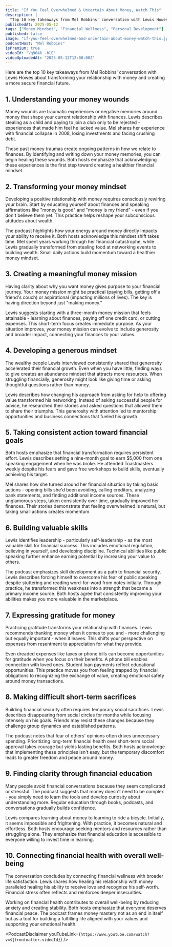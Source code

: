 ```yaml
---
title: "If You Feel Overwhelmed & Uncertain About Money, Watch This"
description: |
  "Top 10 key takeaways from Mel Robbins' conversation with Lewis Howes about transforming your relationship with money and creating a more secure financial future."
publishedAt: 2025-05-12
tags: ["Money Mindset", "Financial Wellness", "Personal Development"]
published: false
image: "if-you-feel-overwhelmed-and-uncertain-about-money-watch-this.jpg"
podcastHost: "Mel Robbins"
isPremium: true
videoId: "Vq904k_-blE"
videoUploadedAt: "2025-05-12T12:00:00Z"
---
```



<PodcastSummaryPageLayout frontmatter={frontmatter}>

Here are the top 10 key takeaways from Mel Robbins' conversation with Lewis Howes about transforming your relationship with money and creating a more secure financial future.

## 1. Understanding your money wounds

Money wounds are traumatic experiences or negative memories around money that shape your current relationship with finances. Lewis describes stealing as a child and paying to join a club only to be rejected - experiences that made him feel he lacked value. Mel shares her experience with financial collapse in 2008, losing investments and facing crushing debt.

These past money traumas create ongoing patterns in how we relate to finances. By identifying and writing down your money memories, you can begin healing these wounds. Both hosts emphasize that acknowledging these experiences is the first step toward creating a healthier financial mindset.

## 2. Transforming your money mindset

Developing a positive relationship with money requires consciously rewiring your brain. Start by educating yourself about finances and speaking affirmations like "money is good" and "money is my friend" - even if you don't believe them yet. This practice helps reshape your subconscious attitudes about wealth.

The podcast highlights how your energy around money directly impacts your ability to receive it. Both hosts acknowledge this mindset shift takes time. Mel spent years working through her financial catastrophe, while Lewis gradually transformed from stealing food at networking events to building wealth. Small daily actions build momentum toward a healthier money mindset.

## 3. Creating a meaningful money mission

Having clarity about why you want money gives purpose to your financial journey. Your money mission might be practical (paying bills, getting off a friend's couch) or aspirational (impacting millions of lives). The key is having direction beyond just "making money."

Lewis suggests starting with a three-month money mission that feels attainable - learning about finances, paying off one credit card, or cutting expenses. This short-term focus creates immediate purpose. As your situation improves, your money mission can evolve to include generosity and broader impact, connecting your finances to your values.

## 4. Developing a generous mindset

The wealthy people Lewis interviewed consistently shared that generosity accelerated their financial growth. Even when you have little, finding ways to give creates an abundance mindset that attracts more resources. When struggling financially, generosity might look like giving time or asking thoughtful questions rather than money.

Lewis describes how changing his approach from asking for help to offering value transformed his networking. Instead of asking successful people for advice, he researched their stories and asked questions that allowed them to share their triumphs. This generosity with attention led to mentorship opportunities and business connections that fueled his growth.

## 5. Taking consistent action toward financial goals

Both hosts emphasize that financial transformation requires persistent effort. Lewis describes setting a nine-month goal to earn $5,000 from one speaking engagement when he was broke. He attended Toastmasters weekly despite his fears and gave free workshops to build skills, eventually achieving his target.

Mel shares how she turned around her financial situation by taking basic actions - opening bills she'd been avoiding, calling creditors, analyzing bank statements, and finding additional income sources. These unglamorous steps, taken consistently over time, gradually improved her finances. Their stories demonstrate that feeling overwhelmed is natural, but taking small actions creates momentum.

## 6. Building valuable skills

Lewis identifies leadership - particularly self-leadership - as the most valuable skill for financial success. This includes emotional regulation, believing in yourself, and developing discipline. Technical abilities like public speaking further enhance earning potential by increasing your value to others.

The podcast emphasizes skill development as a path to financial security. Lewis describes forcing himself to overcome his fear of public speaking despite stuttering and reading word-for-word from notes initially. Through practice, he transformed this weakness into a strength that became a primary income source. Both hosts agree that consistently improving your abilities makes you more valuable in the marketplace.

## 7. Expressing gratitude for money

Practicing gratitude transforms your relationship with finances. Lewis recommends thanking money when it comes to you and - more challenging but equally important - when it leaves. This shifts your perspective on expenses from resentment to appreciation for what they provide.

Even dreaded expenses like taxes or phone bills can become opportunities for gratitude when you focus on their benefits. A phone bill enables connection with loved ones. Student loan payments reflect educational opportunities. This practice moves you from feeling trapped by financial obligations to recognizing the exchange of value, creating emotional safety around money transactions.

## 8. Making difficult short-term sacrifices

Building financial security often requires temporary social sacrifices. Lewis describes disappearing from social circles for months while focusing intensely on his goals. Friends may resist these changes because they challenge group dynamics and established patterns.

The podcast notes that fear of others' opinions often drives unnecessary spending. Prioritizing long-term financial health over short-term social approval takes courage but yields lasting benefits. Both hosts acknowledge that implementing these principles isn't easy, but the temporary discomfort leads to greater freedom and peace around money.

## 9. Finding clarity through financial education

Many people avoid financial conversations because they seem complicated or stressful. The podcast suggests that money doesn't need to be complex - you simply need to learn the tools and develop curiosity about understanding more. Regular education through books, podcasts, and conversations gradually builds confidence.

Lewis compares learning about money to learning to ride a bicycle. Initially, it seems impossible and frightening. With practice, it becomes natural and effortless. Both hosts encourage seeking mentors and resources rather than struggling alone. They emphasize that financial education is accessible to everyone willing to invest time in learning.

## 10. Connecting financial health with overall well-being

The conversation concludes by connecting financial wellness with broader life satisfaction. Lewis shares how healing his relationship with money paralleled healing his ability to receive love and recognize his self-worth. Financial stress often reflects and reinforces deeper insecurities.

Working on financial health contributes to overall well-being by reducing anxiety and creating stability. Both hosts emphasize that everyone deserves financial peace. The podcast frames money mastery not as an end in itself but as a tool for building a fulfilling life aligned with your values and supporting your emotional health.

<PodcastDisclaimer
  youTubeLink={`https://www.youtube.com/watch?v=${frontmatter.videoId}`}
/>

</PodcastSummaryPageLayout>

